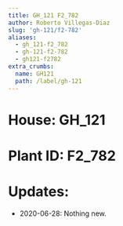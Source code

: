 ```yaml
---
title: GH_121 F2_782
author: Roberto Villegas-Diaz
slug: 'gh-121/f2-782'
aliases:
  - gh_121-f2_782
  - gh-121-f2-782
  - gh121-f2782
extra_crumbs:
  name: GH121
  path: /label/gh-121
---
```


# **House**: GH_121
# **Plant ID**: F2_782
# **Updates**: 
 - 2020-06-28: Nothing new.
